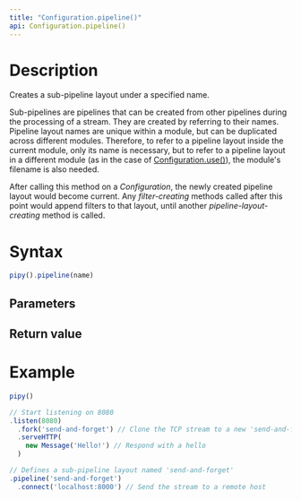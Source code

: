 ```yaml
---
title: "Configuration.pipeline()"
api: Configuration.pipeline()
---
```


# Description

Creates a sub-pipeline layout under a specified name.

Sub-pipelines are pipelines that can be created from other pipelines during the processing of a stream. They are created by referring to their names. Pipeline layout names are unique within a module, but can be duplicated across different modules. Therefore, to refer to a pipeline layout inside the current module, only its name is necessary, but to refer to a pipeline layout in a different module (as in the case of [Configuration.use()](/reference/api/Configuration/use)), the module's filename is also needed.

After calling this method on a _Configuration_, the newly created pipeline layout would become current. Any _filter-creating_ methods called after this point would append filters to that layout, until another _pipeline-layout-creating_ method is called.

# Syntax

``` js
pipy().pipeline(name)
```

## Parameters

<Parameters/>

## Return value

<ReturnValue/>

# Example

``` js
pipy()

// Start listening on 8080
.listen(8080)
  .fork('send-and-forget') // Clone the TCP stream to a new 'send-and-forget' sub-pipeline
  .serveHTTP(
    new Message('Hello!') // Respond with a hello
  )

// Defines a sub-pipeline layout named 'send-and-forget'
.pipeline('send-and-forget')
  .connect('localhost:8000') // Send the stream to a remote host
```

